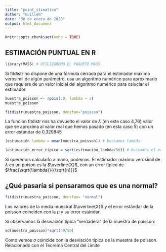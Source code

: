 ```yaml
---
title: "point_stimation"
author: "Guillem"
date: "30 de enero de 2020"
output: html_document
---
```


```r
knitr::opts_chunk$set(echo = TRUE)
```

## ESTIMACIÓN PUNTUAL EN R

```r
library(MASS) # UTILIZAREMO EL PAQUETE MASS
```

Si fitdistr no dispone de una fórmula cerrada para el estimador máximo verosímil de algún parámetro, usa un algoritmo numérico para aproximarlo que requiere de un valor inicial del algoritmo numérico para caluclar el estimador.

```r
muestra_poisson <- rpois(50, lambda = 5)
muestra_poisson

fitdistr(muestra_poisson, densfun="poisson")
```
La función fitdistr nos ha devuelto el valor de $\lambda$ (en este caso 4,76) valor que se aproxima al valor real que hemos pasado (en esta caso 5) con un error estándar de 0,329845

```r
(estimación_lambda = mean(muestra_poisson)) # buscamos lambda

(estimación_error_típico = sqrt(estimación_lambda/50)) # buscamos el error típico
```

Si queremos calcularlo a mano, podemos. El estimador máximo verosímil de $\lambda$ en un poison es la $\overline{X}$, con un error típico de $\frac{\sqrt{\lambda}}{{\sqrt{n}}}$

## ¿Qué pasaría si pensaramos que es una normal?

```r
fitdistr(muestra_poisson, densfun= "normal")
```
Los valores de la media muestral $\overline{X}$ y el error estándar de la poisson coinciden con la $\mu$ y su error estándar.

Si observamos la desviación típica "verdadera" de la muestra de poisson:

```r
sd(muestra_poisson)*sqrt(49/50)
```
Como vemos $\sigma$ coincide con la desviación típica de la muestra de poisson. Relacionado con el Teorema Central del Límite

